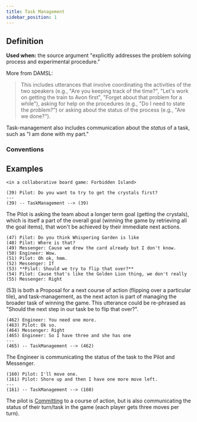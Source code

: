 ```yaml
---
title: Task Management
sidebar_position: 1
---
```


## Definition

**Used when:** the source argument "explicitly addresses the problem solving process and experimental procedure."

More from DAMSL:
> This includes utterances that involve coordinating the activities of the two speakers (e.g., "Are you keeping track of the time?", "Let's work on getting the train to Avon first", "Forget about that problem for a while"), asking for help on the procedures (e.g., "Do I need to state the problem?") or asking about the status of the process (e.g., "Are we done?").

Task-management also includes communication about the *status* of a task, such as "I am done with my part."

### Conventions

<Markdown />

## Examples

```
<in a collaborative board game: Forbidden Island>

(39) Pilot: Do you want to try to get the crystals first?
---
(39) -- TaskManagement --> (39)
```
The Pilot is asking the team about a longer term goal (getting the crystals), which is itself a part of the overall goal (winning the game by retrieving all the goal items), that won't be achieved by their immediate next actions.

```
(47) Pilot: Do you think Whispering Garden is like
(48) Pilot: Where is that?
(49) Messenger: Cause we drew the card already but I don't know.
(50) Engineer: Wow.
(51) Pilot: Oh ok, hmm.
(52) Messenger: If
(53) **Pilot: Should we try to flip that over?**
(54) Pilot: Cause that's like the Golden Lion thing, we don't really
(55) Messenger: Right
```
(53) is both a Proposal for a next course of action (flipping over a particular tile), and task-management, as the next acton is part of managing the broader task of winning the game. This utterance could be re-phrased as "Should the next step in our task be to flip that over?".

```
(462) Engineer: You need one more.
(463) Pilot: Ok so.
(464) Messenger: Right
(465) Engineer: So I have three and she has one
---
(465) -- TaskManagement --> (462)
```
The Engineer is communicating the status of the task to the Pilot and Messenger.


```
(160) Pilot: I'll move one.
(161) Pilot: Shore up and then I have one more move left.
---
(161) -- TaskManagement --> (160)
```
The pilot is [Committing](../../Forward%20Communicative%20Functions/Commit) to a course of action,
but is also communicating the status of their turn/task in the game (each player gets three moves per turn).